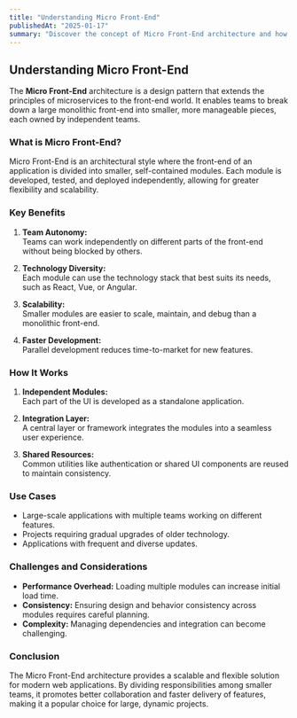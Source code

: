 ```yaml
---
title: "Understanding Micro Front-End"
publishedAt: "2025-01-17"
summary: "Discover the concept of Micro Front-End architecture and how it enables scalable, independent front-end development in modern applications."
---
```


## Understanding Micro Front-End

The **Micro Front-End** architecture is a design pattern that extends the principles of microservices to the front-end world. It enables teams to break down a large monolithic front-end into smaller, more manageable pieces, each owned by independent teams.

### What is Micro Front-End?

Micro Front-End is an architectural style where the front-end of an application is divided into smaller, self-contained modules. Each module is developed, tested, and deployed independently, allowing for greater flexibility and scalability.

### Key Benefits

1. **Team Autonomy:**  
   Teams can work independently on different parts of the front-end without being blocked by others.

2. **Technology Diversity:**  
   Each module can use the technology stack that best suits its needs, such as React, Vue, or Angular.

3. **Scalability:**  
   Smaller modules are easier to scale, maintain, and debug than a monolithic front-end.

4. **Faster Development:**  
   Parallel development reduces time-to-market for new features.

### How It Works

1. **Independent Modules:**  
   Each part of the UI is developed as a standalone application.

2. **Integration Layer:**  
   A central layer or framework integrates the modules into a seamless user experience.

3. **Shared Resources:**  
   Common utilities like authentication or shared UI components are reused to maintain consistency.

### Use Cases

- Large-scale applications with multiple teams working on different features.
- Projects requiring gradual upgrades of older technology.
- Applications with frequent and diverse updates.

### Challenges and Considerations

- **Performance Overhead:** Loading multiple modules can increase initial load time.
- **Consistency:** Ensuring design and behavior consistency across modules requires careful planning.
- **Complexity:** Managing dependencies and integration can become challenging.

### Conclusion

The Micro Front-End architecture provides a scalable and flexible solution for modern web applications. By dividing responsibilities among smaller teams, it promotes better collaboration and faster delivery of features, making it a popular choice for large, dynamic projects.
